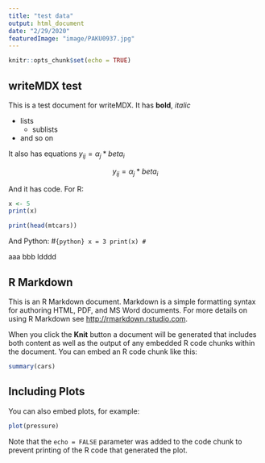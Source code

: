 ```yaml
---
title: "test data"
output: html_document
date: "2/29/2020"
featuredImage: "image/PAKU0937.jpg"
---
```


```r
knitr::opts_chunk$set(echo = TRUE)
```

## writeMDX test

This is a test document for writeMDX. It has **bold**, *italic*  

- lists 
  - sublists
- and so on

It also has equations $y_{ij} = \alpha_j * beta_i$

$$y_{ij} = \alpha_j * beta_i$$

And it has code. For R:
```r
x <- 5
print(x)

print(head(mtcars))
```

And Python: 
#```{python}
x = 3
print(x)
#```

aaa
bbb
ldddd

## R Markdown

This is an R Markdown document. Markdown is a simple formatting syntax for authoring HTML, PDF, and MS Word documents. For more details on using R Markdown see <http://rmarkdown.rstudio.com>.

When you click the **Knit** button a document will be generated that includes both content as well as the output of any embedded R code chunks within the document. You can embed an R code chunk like this:

```r
summary(cars)
```

## Including Plots

You can also embed plots, for example:

```r
plot(pressure)
```

Note that the `echo = FALSE` parameter was added to the code chunk to prevent printing of the R code that generated the plot.
